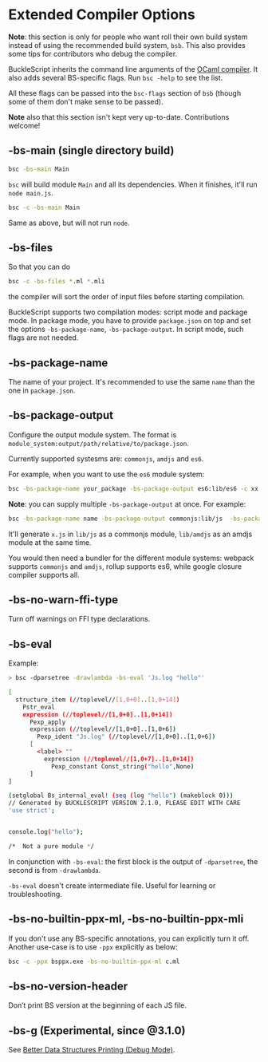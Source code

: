 
# Extended Compiler Options

**Note**: this section is only for people who want roll their own build system instead of using the recommended build system, `bsb`. This also provides some tips for contributors who debug the compiler.

BuckleScript inherits the command line arguments of the [OCaml compiler](http://caml.inria.fr/pub/docs/manual-ocaml/comp.html). It also adds several BS-specific flags. Run `bsc -help` to see the list.

All these flags can be passed into the `bsc-flags` section of `bsb` (though some of them don't make sense to be passed).

**Note** also that this section isn't kept very up-to-date. Contributions welcome!

## -bs-main (single directory build)

```sh
bsc -bs-main Main
```

`bsc` will build module `Main` and all its dependencies. When it finishes, it'll run `node main.js`.

```sh
bsc -c -bs-main Main
```

Same as above, but will not run `node`.

## -bs-files

So that you can do

```sh
bsc -c -bs-files *.ml *.mli
```

the compiler will sort the order of input files before starting compilation.

BuckleScript supports two compilation modes: script mode and package mode. In package mode, you have to provide `package.json` on top and set the options `-bs-package-name`, `-bs-package-output`. In script mode, such flags are not needed.

## -bs-package-name

The name of your project. It's recommended to use the same `name` than the one in `package.json`.

## -bs-package-output

Configure the output module system. The format is `module_system:output/path/relative/to/package.json`.

Currently supported systesms are: `commonjs`, `amdjs` and `es6`.

For example, when you want to use the `es6` module system:

```sh
bsc -bs-package-name your_package -bs-package-output es6:lib/es6 -c xx.ml
```

**Note**: you can supply multiple `-bs-package-output` at once. For example:

```sh
bsc -bs-package-name name -bs-package-output commonjs:lib/js  -bs-package-output amdjs:lib/amdjs -c x.ml
```

It'll generate `x.js` in `lib/js` as a commonjs module, `lib/amdjs` as an amdjs module at the same time.

You would then need a bundler for the different module systems: webpack supports `commonjs` and `amdjs`, rollup supports es6, while google closure compiler supports all.

## -bs-no-warn-ffi-type

Turn off warnings on FFI type declarations.

## -bs-eval

Example:

```sh
> bsc -dparsetree -drawlambda -bs-eval 'Js.log "hello"'

[
  structure_item (//toplevel//[1,0+0]..[1,0+14])
    Pstr_eval
    expression (//toplevel//[1,0+0]..[1,0+14])
      Pexp_apply
      expression (//toplevel//[1,0+0]..[1,0+6])
        Pexp_ident "Js.log" (//toplevel//[1,0+0]..[1,0+6])
      [
        <label> ""
          expression (//toplevel//[1,0+7]..[1,0+14])
            Pexp_constant Const_string("hello",None)
      ]
]

(setglobal Bs_internal_eval! (seq (log "hello") (makeblock 0)))
// Generated by BUCKLESCRIPT VERSION 2.1.0, PLEASE EDIT WITH CARE
'use strict';


console.log("hello");

/*  Not a pure module */
```

In conjunction with `-bs-eval`: the first block is the output of `-dparsetree`, the second is from `-drawlambda`.

`-bs-eval` doesn't create intermediate file. Useful for learning or troubleshooting.

## -bs-no-builtin-ppx-ml, -bs-no-builtin-ppx-mli

If you don't use any BS-specific annotations, you can explicitly turn it off. Another use-case is to use `-ppx` explicitly as below:

```sh
bsc -c -ppx bsppx.exe -bs-no-builtin-ppx-ml c.ml
```

## -bs-no-version-header

Don’t print BS version at the beginning of each JS file.

## -bs-g (Experimental, since @3.1.0)

See [Better Data Structures Printing (Debug Mode)](./better-data-structures-printing-debug-mode.md).
